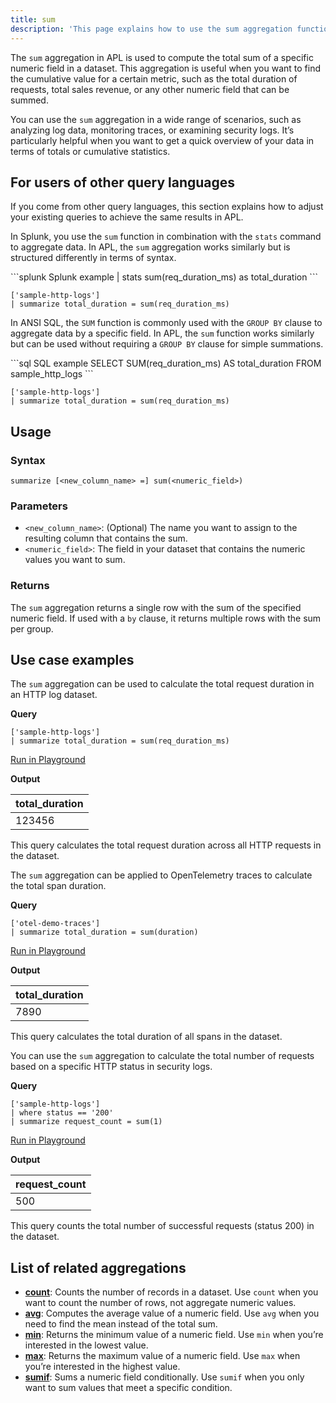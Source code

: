 ```yaml
---
title: sum
description: 'This page explains how to use the sum aggregation function in APL.'
---
```


The `sum` aggregation in APL is used to compute the total sum of a specific numeric field in a dataset. This aggregation is useful when you want to find the cumulative value for a certain metric, such as the total duration of requests, total sales revenue, or any other numeric field that can be summed.

You can use the `sum` aggregation in a wide range of scenarios, such as analyzing log data, monitoring traces, or examining security logs. It’s particularly helpful when you want to get a quick overview of your data in terms of totals or cumulative statistics.

## For users of other query languages

If you come from other query languages, this section explains how to adjust your existing queries to achieve the same results in APL.

<AccordionGroup>
<Accordion title="Splunk SPL users">

In Splunk, you use the `sum` function in combination with the `stats` command to aggregate data. In APL, the `sum` aggregation works similarly but is structured differently in terms of syntax.

<CodeGroup>
```splunk Splunk example
| stats sum(req_duration_ms) as total_duration
```

```kusto APL equivalent
['sample-http-logs']
| summarize total_duration = sum(req_duration_ms)
```
</CodeGroup>

</Accordion>
<Accordion title="ANSI SQL users">

In ANSI SQL, the `SUM` function is commonly used with the `GROUP BY` clause to aggregate data by a specific field. In APL, the `sum` function works similarly but can be used without requiring a `GROUP BY` clause for simple summations.

<CodeGroup>
```sql SQL example
SELECT SUM(req_duration_ms) AS total_duration
FROM sample_http_logs
```

```kusto APL equivalent
['sample-http-logs']
| summarize total_duration = sum(req_duration_ms)
```
</CodeGroup>

</Accordion>
</AccordionGroup>

## Usage

### Syntax

```kusto
summarize [<new_column_name> =] sum(<numeric_field>)
```

### Parameters

- `<new_column_name>`: (Optional) The name you want to assign to the resulting column that contains the sum.
- `<numeric_field>`: The field in your dataset that contains the numeric values you want to sum.

### Returns

The `sum` aggregation returns a single row with the sum of the specified numeric field. If used with a `by` clause, it returns multiple rows with the sum per group.

## Use case examples

<Tabs>
<Tab title="Log analysis">

The `sum` aggregation can be used to calculate the total request duration in an HTTP log dataset.

**Query**

```kusto
['sample-http-logs']
| summarize total_duration = sum(req_duration_ms)
```

[Run in Playground](https://play.axiom.co/axiom-play-qf1k/query?initForm=%7B%22apl%22%3A%22%5B'sample-http-logs'%5D%20%7C%20summarize%20total_duration%20%3D%20sum(req_duration_ms)%22%7D)

**Output**

| total_duration |
|----------------|
| 123456         |

This query calculates the total request duration across all HTTP requests in the dataset.

</Tab>
<Tab title="OpenTelemetry traces">

The `sum` aggregation can be applied to OpenTelemetry traces to calculate the total span duration.

**Query**

```kusto
['otel-demo-traces']
| summarize total_duration = sum(duration)
```

[Run in Playground](https://play.axiom.co/axiom-play-qf1k/query?initForm=%7B%22apl%22%3A%22%5B'otel-demo-traces'%5D%20%7C%20summarize%20total_duration%20%3D%20sum(duration)%22%7D)

**Output**

| total_duration |
|----------------|
| 7890           |

This query calculates the total duration of all spans in the dataset.

</Tab>
<Tab title="Security logs">

You can use the `sum` aggregation to calculate the total number of requests based on a specific HTTP status in security logs.

**Query**

```kusto
['sample-http-logs']
| where status == '200'
| summarize request_count = sum(1)
```

[Run in Playground](https://play.axiom.co/axiom-play-qf1k/query?initForm=%7B%22apl%22%3A%22%5B'sample-http-logs'%5D%20%7C%20where%20status%20%3D%3D%20'200'%20%7C%20summarize%20request_count%20%3D%20sum(1)%22%7D)

**Output**

| request_count |
|---------------|
| 500           |

This query counts the total number of successful requests (status 200) in the dataset.

</Tab>
</Tabs>

## List of related aggregations

- [**count**](/apl/aggregation-function/count): Counts the number of records in a dataset. Use `count` when you want to count the number of rows, not aggregate numeric values.
- [**avg**](/apl/aggregation-function/avg): Computes the average value of a numeric field. Use `avg` when you need to find the mean instead of the total sum.
- [**min**](/apl/aggregation-function/min): Returns the minimum value of a numeric field. Use `min` when you’re interested in the lowest value.
- [**max**](/apl/aggregation-function/max): Returns the maximum value of a numeric field. Use `max` when you’re interested in the highest value.
- [**sumif**](/apl/aggregation-function/sumif): Sums a numeric field conditionally. Use `sumif` when you only want to sum values that meet a specific condition.